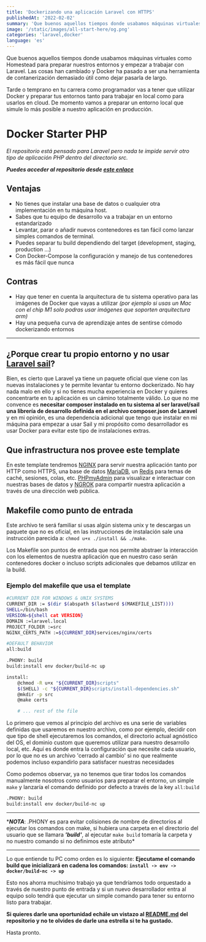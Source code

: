 ```yaml
---
title: 'Dockerizando una aplicación Laravel con HTTPS'
publishedAt: '2022-02-02'
summary: 'Que buenos aquellos tiempos donde usabamos máquinas virtuales como Homestead o Valet para preparar nuestros entornos y empezar a trabajar con Laravel. Las cosas han cambiado y Docker ha pasado a ser una herramienta de contanerización demasiado útil como dejar pasarla de largo.'
image: '/static/images/all-start-here/og.png'
categories: 'laravel,docker'
language: 'es'
---
```


Que buenos aquellos tiempos donde usabamos máquinas virtuales como Homestead para preparar nuestros entornos y empezar a trabajar con Laravel. Las cosas han cambiado y Docker ha pasado a ser una herramienta de contanerización demasiado útil como dejar pasarla de largo.

Tarde o temprano en tu carrera como programador vas a tener que utilizar Docker y preparar tus entornos tanto para trabajar en local como para usarlos en cloud. De momento vamos a preparar un entorno local que simule lo más posible a nuestro aplicación en producción.

# Docker Starter PHP

_El repositorio está pensado para Laravel pero nada te impide servir otro tipo de aplicación PHP dentro del directorio src._

**_Puedes acceder al repositorio desde [este enlace](https://github.com/DaniRomDev/Docker-Starter-PHP)_**

## Ventajas

- No tienes que instalar una base de datos o cualquier otra implementación en tu máquina host.
- Sabes que tu equipo de desarrollo va a trabajar en un entorno estandarizado
- Levantar, parar o añadir nuevos contenedores es tan fácil como lanzar simples comandos de terminal.
- Puedes separar tu build dependiendo del target (development, staging, production ...)
- Con Docker-Compose la configuración y manejo de tus contenedores es más fácil que nunca

## Contras

- Hay que tener en cuenta la arquitectura de tu sistema operativo para las imágenes de Docker que vayas a utilizar _(por ejemplo si usas un Mac con el chip M1 solo podras usar imágenes que soporten arquitectura arm)_
- Hay una pequeña curva de aprendizaje antes de sentirse cómodo dockerizando entornos

---

## ¿Porque crear tu propio entorno y no usar [Laravel sail](https://laravel.com/docs/8.x/sail)?

Bien, es cierto que Laravel ya tiene un paquete oficial que viene con las nuevas instalaciones y te permite levantar tu entorno dockerizado. No hay nada malo en ello y si no tienes mucha experiencia en Docker y quieres concentrarte en tu aplicación es un cámino totalmente válido.
Lo que no me convence es **necesitar composer instalado en tu sistema al ser laravel/sail una librería de desarrollo definida en el archivo composer.json de Laravel** y en mi opinión, es una dependencia adicional que tengo que instalar en mi máquina para empezar a usar Sail y mi propósito como desarrollador es usar Docker para evitar este tipo de instalaciones extras.

## Que infrastructura nos provee este template

En este template tendremos [NGINX](https://www.nginx.com/) para servir nuestra aplicación tanto por HTTP como HTTPS, una base de datos [MariaDB](https://mariadb.org/), un [Redis](https://redis.io/) para temas de caché, sesiones, colas, etc. [PHPmyAdmin](https://www.phpmyadmin.net/) para visualizar e interactuar con nuestras bases de datos y [NGROK](https://ngrok.com/) para compartir nuestra aplicación a través de una dirección web pública.

## Makefile como punto de entrada

Este archivo te será familiar si usas algún sistema unix y te descargas un paquete que no es oficial, en las instrucciones de instalación sale una instrucción parecida a: `chmod u+x ./install && ./make`.

Los Makefile son puntos de entrada que nos permite abstraer la interacción con los elementos de nuestra aplicación que en nuestro caso serán contenedores docker o incluso scripts adicionales que debamos utilizar en la build.

### Ejemplo del makefile que usa el template

```bash
#CURRENT DIR FOR WINDOWS & UNIX SYSTEMS
CURRENT_DIR := $(dir $(abspath $(lastword $(MAKEFILE_LIST))))
SHELL=/bin/bash
VERSION=${shell cat VERSION}
DOMAIN :=laravel.local
PROJECT_FOLDER :=src
NGINX_CERTS_PATH :=${CURRENT_DIR}services/nginx/certs

#DEFAULT BEHAVIOR
all:build

.PHONY: build
build:install env docker/build-nc up

install:
	@chmod -R u+x "${CURRENT_DIR}scripts"
	$(SHELL) -c "${CURRENT_DIR}scripts/install-dependencies.sh"
	@mkdir -p src
	@make certs

	# ... rest of the file
```

Lo primero que vemos al principio del archivo es una serie de variables definidas que usaremos en nuestro archivo, como por ejemplo, decidir con que tipo de shell ejecutaremos los comandos, el directorio actual agnóstico del OS, el dominio custom que queremos utilizar para nuestro desarrollo local, etc. Aquí es donde entra la configuración que necesite cada usuario, por lo que no es un archivo 'cerrado al cambio' si no que realmente podemos incluso expandirlo para satisfacer nuestras necesidades

Como podemos observar, ya no tenemos que tirar todos los comandos manualmente nosotros como usuarios para preparar el entorno, un simple `make` y lanzaría el comando definido por defecto a través de la key `all:build`

```bash
.PHONY: build
build:install env docker/build-nc up
```

---

\***_NOTA_**: .PHONY es para evitar colisiones de nombre de directorios al ejecutar los comandos con make, si hubiera una carpeta en el directorio del usuario que se llamara **_'build'_**, al ejecutar `make build` tomaría la carpeta y no nuestro comando si no definimos este atributo\*

---

Lo que entiende tu PC como orden es lo siguiente:
**Ejecutame el comando **build** que inicializará en cadena los comandos: `install -> env -> docker/build-nc -> up`**

Esto nos ahorra muchisimo trabajo ya que tendríamos todo orquestado a través de nuestro punto de entrada y si un nuevo desarrollador entra al equipo solo tendrá que ejecutar un simple comando para tener su entorno listo para trabajar.

**Si quieres darle una oportunidad echále un vistazo al [README.md](https://github.com/DaniRomDev/Docker-Starter-PHP) del repositorio y no te olvides de darle una estrella si te ha gustado.**

Hasta pronto.
